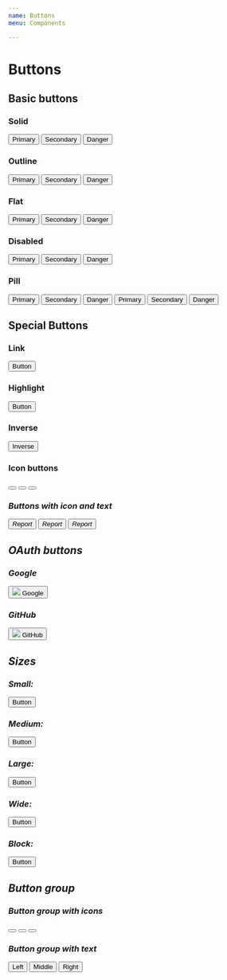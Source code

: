 ```yaml
---
name: Buttons
menu: Components

---
```


# Buttons

## Basic buttons

### Solid
<Playground>
  <button class="btn btn-primary mr-2">Primary</button>
  <button class="btn btn-secondary mr-2">Secondary</button>
  <button class="btn btn-danger">Danger</button>
</Playground>

### Outline
<Playground>
  <button class="btn btn-outline-primary mr-2">Primary</button>
  <button class="btn btn-outline-secondary mr-2">Secondary</button>
  <button class="btn btn-outline-danger">Danger</button>
</Playground>

### Flat
<Playground>
  <button class="btn btn-primary btn-flat mr-2">Primary</button>
  <button class="btn btn-secondary btn-flat mr-2">Secondary</button>
  <button class="btn btn-danger btn-flat">Danger</button>
</Playground>

### Disabled
<Playground>
  <button class="btn btn-primary btn-disabled mr-2">Primary</button>
  <button class="btn btn-secondary btn-disabled mr-2">Secondary</button>
  <button class="btn btn-danger btn-disabled">Danger</button>
</Playground>

### Pill
<Playground>
  <button class="btn btn-primary btn-pill mr-2">Primary</button>
  <button class="btn btn-secondary btn-pill mr-2">Secondary</button>
  <button class="btn btn-danger btn-pill mr-2">Danger</button>
  <button class="btn btn-outline-primary btn-pill mr-2">Primary</button>
  <button class="btn btn-outline-secondary btn-pill mr-2">Secondary</button>
  <button class="btn btn-outline-danger btn-pill">Danger</button>
</Playground>

## Special Buttons

### Link
<Playground>
   <button class="btn btn-link">Button</button>
</Playground>

### Highlight
<Playground>
   <button class="btn btn-highlight">Button</button>
</Playground>

### Inverse
<Playground>
   <button class="btn btn-inverse">Inverse</button>
</Playground>

### Icon buttons

<Playground>
<button type="button" class="btn btn-icon btn-sm mr-2"><i class="dci dci-trash" aria-hidden="true" /> </button>
<button type="button" class="btn btn-icon btn-md mr-2"><i class="dci dci-trash" aria-hidden="true" /> </button>
<button type="button" class="btn btn-icon btn-lg mr-2"><i class="dci dci-trash" aria-hidden="true" /> </button>
</Playground>

### Buttons with icon and text

<Playground>
<button type="button" class="btn btn-secondary btn-sm mr-2"><i class="dci dci-check-list" aria-hidden="true" /><span>Report</span> </button>
<button type="button" class="btn btn-secondary btn-md mr-2"><i class="dci dci-check-list" aria-hidden="true" /><span>Report</span> </button>
<button type="button" class="btn btn-secondary btn-lg mr-2"><i class="dci dci-check-list" aria-hidden="true" /><span>Report</span> </button>
</Playground>


## OAuth buttons

### Google
<Playground>
   <button class="btn btn-google btn-lg">
    <img src={google}/>
    <span class="btn-login-text">Google</span>
  </button>
</Playground>

### GitHub
<Playground>
   <button class="btn btn-github btn-lg">
    <img src={github}/>
    <span>GitHub</span>
   </button>
</Playground>

## Sizes

### Small:
<Playground>
   <button class="btn btn-primary btn-sm">Button</button>
</Playground>

### Medium:
<Playground>
   <button class="btn btn-primary">Button</button>
</Playground>

### Large:
<Playground>
   <button class="btn btn-primary btn-lg">Button</button>
</Playground>

### Wide:
<Playground>
   <button class="btn btn-primary btn-wide">Button</button><br/>
</Playground>

### Block:
<Playground>
   <button class="btn btn-primary btn-block">Button</button>
</Playground>

## Button group
### Button group with icons

<Playground>
<div class="btn-group" role="group" aria-label="Basic example">
  <button type="button" class="btn btn-secondary"><i class="fa fa-area-chart" aria-hidden="true"></i></button>
  <button type="button" class="btn btn-secondary"><i class="fa fa-pencil-square-o" aria-hidden="true"></i></button>
  <button type="button" class="btn btn-secondary"><i class="fa fa-trash-o" aria-hidden="true"></i></button>
</div>
</Playground>

### Button group with text

<Playground>
<div class="btn-group" role="group" aria-label="Basic example">
  <button type="button" class="btn btn-secondary">Left</button>
  <button type="button" class="btn btn-secondary">Middle</button>
  <button type="button" class="btn btn-secondary">Right</button>
</div>
</Playground>